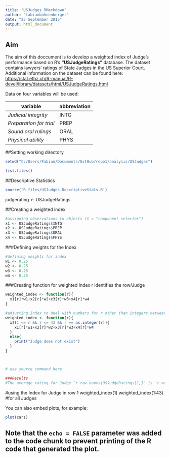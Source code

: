 ```yaml
---
title: "USJudges_RMarkdown"
author: "fabianbohnenberger"
date: "25 September 2015"
output: html_document
---
```



## Aim

The aim of this doccument is to develop a weighted index of Judge's performance based on R's **"USJudgeRatings"** database. The dataset contains lawyers' ratings of State Judges in the US Superior Court. Additional information on the dataset can be found here: <https://stat.ethz.ch/R-manual/R-devel/library/datasets/html/USJudgeRatings.html>

Data on four variables will be used: 

|variable| abbreviation|
|------|---|
|*Judicial integrity* | INTG|
|*Preparation for trial* | PREP|
|*Sound oral rulings* | ORAL|
|*Physical ability* | PHYS|


##Setting working directory 
```r
setwd("C:/Users/Fabian/Documents/GitHub/repo1/analysis/USJudges")

list.files()
```



##Descriptive Statistics 
```r

source('R_files/USJudges_DescriptiveStats.R')


```



judgerating <- USJudgeRatings


##Creating a weighted index


```r
#assigning observations to objects ($ = "component selector") 
x1 <- USJudgeRatings$INTG
x2 <- USJudgeRatings$PREP
x3 <- USJudgeRatings$ORAL
x4 <- USJudgeRatings$PHYS
```

###Defining weights for the Index
```r
#defining weights for index
w1 <- 0.25
w2 <- 0.25
w3 <- 0.25
w4 <- 0.25
```

###Creating function for weighted Index
r identifies the row/Judge
```r
weighted_index <- function(r){
  x1[r]*w1+x2[r]*w2+x3[r]*w3+x4[r]*w4
}
``` 

```r
#adjusting Index to deal with numbers for r other than integers between 1 and 43
weighted_index <- function(r){
  if(1 <= r && r <= 43 && r == as.integer(r)){
    x1[r]*w1+x2[r]*w2+x3[r]*w3+x4[r]*w4
  } 
  else{
    print("Judge does not exist")
  }
}



# use source command here 
```

```r
###Results 
#The average rating for Judge `r row.names(USJudgeRatings[1,]` is `r weighted_index(1)`.
```


#using the Index for Judge in row 1
weighted_index(1)
weighted_index(1:43) #for all Judges


You can also embed plots, for example:

```r
plot(cars)
```

Note that the `echo = FALSE` parameter was added to the code chunk to prevent printing of the R code that generated the plot.
---

